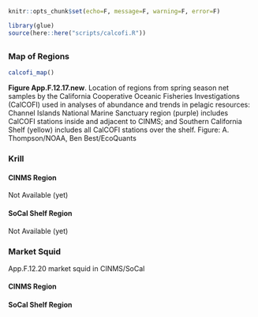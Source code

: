 ```r
knitr::opts_chunk$set(echo=F, message=F, warning=F, error=F)

library(glue)
source(here::here("scripts/calcofi.R"))
```


## {.tabset}

### Map of Regions

```r
calcofi_map()
```

**Figure App.F.12.17.new**. Location of regions from spring season net samples by the California Cooperative Oceanic Fisheries Investigations (CalCOFI) used in analyses of abundance and trends in pelagic resources: Channel Islands National Marine Sanctuary region (purple) includes CalCOFI stations inside and adjacent to CINMS; and Southern California Shelf (yellow) includes all CalCOFI stations over the shelf. Figure: A. Thompson/NOAA, Ben Best/EcoQuants

### Krill {.active}

#### CINMS Region

Not Available (yet)

#### SoCal Shelf Region

Not Available (yet)

### Market Squid

App.F.12.20 market squid in CINMS/SoCal

#### CINMS Region

#### SoCal Shelf Region